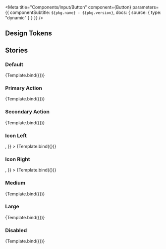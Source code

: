 

<Meta
  title="Components/Input/Button"
  component={Button}
  parameters={{ componentSubtitle: `${pkg.name} - ${pkg.version}`, docs: { source: { type: "dynamic" } } }}
/>

<Description markdown={readme} />

## Design Tokens

<DesignTokenDocBlock categoryName="Button" viewType="table" />

## Stories


### Default

<Canvas>
  <Story name="Default" args={{}}>
    {Template.bind({})}
  </Story>
</Canvas>

<ArgsTable of={Button} />

### Primary Action

<Canvas>
  <Story
    name="Primary Action"
    args={{
      variant: "primary-action",
    }}
  >
    {Template.bind({})}
  </Story>
</Canvas>

### Secondary Action

<Canvas>
  <Story
    name="Secondary Action"
    args={{
      variant: "secondary-action",
    }}
  >
    {Template.bind({})}
  </Story>
</Canvas>

### Icon Left

<Canvas>
  <Story
    name="Icon Left"
    args={{
      startIcon: <ArrowBackRounded />,
    }}
  >
    {Template.bind({})}
  </Story>
</Canvas>

### Icon Right

<Canvas>
  <Story
    name="Icon Right"
    args={{
      variant: "secondary-action",
      endIcon: <ArrowForwardRounded />,
    }}
  >
    {Template.bind({})}
  </Story>
</Canvas>

### Medium

<Canvas>
  <Story
    name="Medium"
    args={{
      size: "medium",
    }}
  >
    {Template.bind({})}
  </Story>
</Canvas>

### Large

<Canvas>
  <Story
    name="Large"
    args={{
      size: "large",
    }}
  >
    {Template.bind({})}
  </Story>
</Canvas>

### Disabled

<Canvas>
  <Story
    name="Disabled"
    args={{
      disabled: true,
    }}
  >
    {Template.bind({})}
  </Story>
</Canvas>
